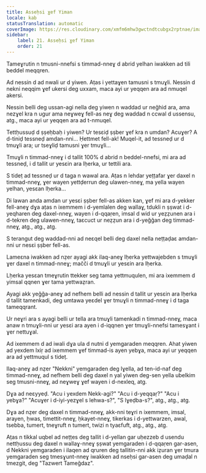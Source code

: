 ```yaml
---
title: Asseḥsi ɣef Yiman
locale: kab
statusTranslation: automatic
coverImage: https://res.cloudinary.com/xmfm6mhw3gwctndtcubgx2rptnae/image/upload/v1740468922/small_cover_tratado_de_psicologia_revolucionaria_a4c0dca4e0.webp
sidebar:
    label: 21. Asseḥsi ɣef Yiman
    order: 21
---
```

Tameɣrutin n tmusni-nnefsi s timmad-nneɣ d abrid yelhan iwakken ad tili beddel meqqren.

Ad nessin d ad nwali ur d yiwen. Aṭas i yettaɣen tamusni s tmuɣli. Nessin d nekni neqqim ɣef ukersi deg uxxam, maca ayi ur yeqqen ara ad nmuqel akersi.

Nessin belli deg ussan-agi nella deg yiwen n waddad ur neǧhid ara, ama nezɣel kra n ugur ama neɣweɣ fell-as neɣ deg waddad n ccwal d ussensu, atg., maca ayi ur yeqqen ara ad t-nmuqel.

Tettḥussuḍ d ṣṣeḥbaḥ i yiwen? Ur tesɛiḍ ṣṣber ɣef kra n umdan? Acuɣer? A d-tiniḍ tessneḍ amdan-nni… Ḥettmet fell-ak! Muqel-it, ad tessneḍ ur d tmuɣli ara; ur tseɣliḍ tamusni ɣer tmuɣli…

Tmuɣli n timmad-nneɣ i d tallit 100% d abrid n beddel-nnefsi, mi ara ad tessneḍ, i d tallit ur yesɛin ara lḥerka, ur tettili ara.

S tideṭ ad tessneḍ ur d taga n wawal ara. Aṭas n lehdar yeṭṭafar ɣer daxel n timmad-nneɣ, ɣer wayen yettḍerrun deg ulawen-nneɣ, ma yella wayen yelhan, yesɛan lḥerka…

Di lawan anda amdan ur yesɛi ṣṣber fell-as akken kan, ɣef mi ara d-yekker fell-aneɣ dɣa aṭas n ixemmem i d-yemlalen deg wallaɣ, tdukli n ṣṣwat i d-yeqharen deg daxel-nneɣ, wayen i d-qqaṛen, imsal d wid ur yeẓẓunen ara i d-tekren deg ulawen-nneɣ, taɛcuct ur neẓẓun ara i d-yeǧǧan deg timmad-nneɣ, atg., atg., atg.

S terangut deg waddad-nni ad neɛqel belli deg daxel nella neṭṭaḍaɛ amdan-nni ur nesɛi ṣṣber fell-as.

Lameɛna iwakken ad nẓer ayagi akk ilaq-aneɣ lḥerka yettwajebden s tmuɣli ɣer daxel n timmad-nneɣ; mačči d tmuɣli ur yesɛin ara lḥerka.

Lḥerka yesɛan tmeɣrutin ttekker seg tama yettmuqulen, mi ara ixemmem d yimsal qqnen ɣer tama yettwaẓran.

Ayagi akk yeǧǧa-aneɣ ad nefhem belli ad nessin d tallit ur yesɛin ara lḥerka d tallit tamenkadi, deg umtawa yeɛdel ɣer tmuɣli n timmad-nneɣ i d taga tameqqrant.

Ur neɣri ara s ayagi belli ur tella ara tmuɣli tamenkadi n timmad-nneɣ, maca anaw n tmuɣli-nni ur yesɛi ara ayen i d-iqqnen ɣer tmuɣli-nnefsi tamesɣant i ɣer nettuɣal.

Ad ixemmem d ad iwali dɣa ula d nutni d yemgaraden meqqren. Ahat yiwen ad yexdem lxiṛ ad ixemmem ɣef timmad-is ayen yebɣa, maca ayi ur yeqqen ara ad yettmuqul s tideṭ.

Ilaq-aneɣ ad nẓer "Nekkni" yemgaraden deg lɣella, ad ten-id-naf deg timmad-nneɣ, ad nefhem belli deg daxel n yal yiwen deg-sen yella ubelkim seg tmusni-nneɣ, ad neɣweɣ ɣef wayen i d-nexleq, atg.

Dɣa ad neɛyyeḍ. "Acu i yexdem Nekk-agi?" "Acu i d-yeqqaṛ?" "Acu i yebɣa?" "Acuɣer i d-iyi-yezɣel s lehwa-s?", "S lɣeḍba-s?", atg., atg., atg.

Dɣa ad nẓer deg daxel n timmad-nneɣ, akk-nni teɣri n ixemmem, imsal, arayen, ḥwas, timettit-nneɣ, ḥkayet-nneɣ, tikerkas i d-yettwarzen, awal, tsebba, tumert, tneɣruft n tumert, twizi n tyaɛfuft, atg., atg., atg.

Aṭas n tikkal uqbel ad neṭṭes deg tallit i d-yellan gar uḥezzeb d usendu nettḥussu deg daxel n wallaɣ-nneɣ ṣṣwat yemgaraden i d-qqaṛen gar-asen, d Nekkni yemgaraden i ilaqen ad qruren deg tallitin-nni akk iẓuran ɣer tmura yemgaraden seg tmesɣunt-nneɣ iwakken ad nseḥsi gar-asen deg umaḍal n tmezgit, deg "Tazwert Tameğdaz".

